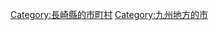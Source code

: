 {{Commonscat|Hirado, Nagasaki}}
{{Catmore}}

{{DEFAULTSORT:Hirado-shi}}
[[Category:長崎縣的市町村|Category:長崎縣的市町村]]
[[Category:九州地方的市|Category:九州地方的市]]